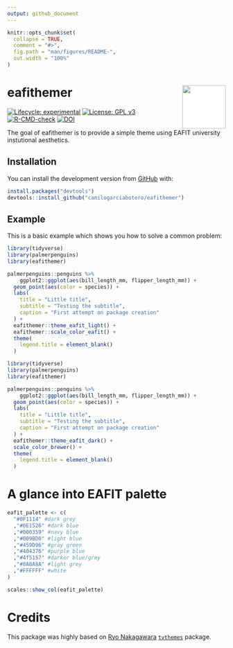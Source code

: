 ```yaml
---
output: github_document
---
```


<!-- README.md is generated from README.Rmd. Please edit that file -->

```r
knitr::opts_chunk$set(
  collapse = TRUE,
  comment = "#>",
  fig.path = "man/figures/README-",
  out.width = "100%"
)
```

# eafithemer <img src="man/figures/logo.png" align="right" style="padding-left:10px;background-color:white;" width="100"/>

<!-- badges: start -->
[![Lifecycle: experimental](https://img.shields.io/badge/lifecycle-experimental-orange.svg)](https://www.tidyverse.org/lifecycle/#experimental)
[![License: GPL v3](https://img.shields.io/badge/License-GPLv3-blue.svg)](https://www.gnu.org/licenses/gpl-3.0)
[![R-CMD-check](https://github.com/camilogarciabotero/eafithemer/workflows/R-CMD-check/badge.svg)](https://github.com/camilogarciabotero/eafithemer/actions)
[![DOI](https://zenodo.org/badge/DOI/10.5281/zenodo.4526717.svg)](https://doi.org/10.5281/zenodo.4526717)
<!-- badges: end -->

The goal of eafithemer is to provide a simple theme using EAFIT university instutional aesthetics.

## Installation

<!-- You can install the released version of eafithemer from [CRAN](https://CRAN.R-project.org) with: -->

<!-- ``` r -->

<!-- install.packages("eafithemer") -->

<!-- ``` -->

You can install the development version from [GitHub](https://github.com/) with:

``` r
install.packages("devtools")
devtools::install_github("camilogarciabotero/eafithemer")
```

## Example

This is a basic example which shows you how to solve a common problem:

```r
library(tidyverse)
library(palmerpenguins)
library(eafithemer)

palmerpenguins::penguins %>%
    ggplot2::ggplot(aes(bill_length_mm, flipper_length_mm)) +
  geom_point(aes(color = species)) +
  labs(
    title = "Little title",
    subtitle = "Testing the subtitle",
    caption = "First attempt on package creation"
  ) +
  eafithemer::theme_eafit_light() +
  eafithemer::scale_color_eafit() +
  theme(
    legend.title = element_blank()
  )
```

```r
library(tidyverse)
library(palmerpenguins)
library(eafithemer)

palmerpenguins::penguins %>%
    ggplot2::ggplot(aes(bill_length_mm, flipper_length_mm)) +
  geom_point(aes(color = species)) +
  labs(
    title = "Little title",
    subtitle = "Testing the subtitle",
    caption = "First attempt on package creation"
  ) +
  eafithemer::theme_eafit_dark() +
  scale_color_brewer() +
  theme(
    legend.title = element_blank()
  )
```

# A glance into EAFIT palette

```r
eafit_palette <- c(
  "#0F1114" #dark grey
  ,"#0E1526" #dark blue
  ,"#000359" #navy blue
  ,"#009BD0" #light blue
  ,"#459D96" #gray green
  ,"#404376" #purple blue
  ,"#4f5157" #darker blue/grey
  ,"#8A8A8A" #light grey
  ,"#FFFFFF" #white
)
```

```r
scales::show_col(eafit_palette)
```

# Credits

This package was highly based on [Ryo Nakagawara](https://github.com/Ryo-N7) [`tvthemes`](https://ryo-n7.github.io/tvthemes/) package.
